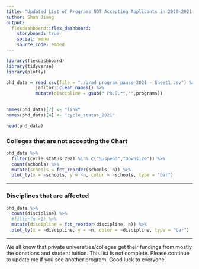 ```yaml
---
title: "Updated List of Programs NOT Accepting Applicants in 2020-2021 Cycle"
author: Shan Jiang
output: 
  flexdashboard::flex_dashboard:
    storyboard: true
    social: menu
    source_code: embed
---
```

```r
library(flexdashboard)
library(tidyverse)
library(plotly)

phd_data = read_csv(file = "./grad_program_pause_2021 - Sheet1.csv") %>% 
           janitor::clean_names() %>% 
           mutate(discipline = gsub(" Ph.D.*","",programs))
          

names(phd_data)[7] <- "link"
names(phd_data)[4] <- "cycle_status_2021"

head(phd_data)
```

### Colleges that are not accepting the Chart {data-commentary-width=100}

```r
phd_data %>% 
  filter(cycle_status_2021 %in% c("Suspend","Downsize")) %>% 
  count(schools) %>% 
  mutate(schools = fct_reorder(schools, n)) %>% 
  plot_ly(x = ~schools, y = ~n, color = ~schools, type = "bar")
```

*** 

### Disciplines that are affected {data-commentary-width=200}

```r
phd_data %>% 
  count(discipline) %>% 
  #filter(n >1) %>% 
  mutate(discipline = fct_reorder(discipline, n)) %>% 
  plot_ly(x = ~discipline, y = ~n, color = ~discipline, type = "bar")

```

*** 
We all know that private universities/colleges get their fundings from mostly the donations and student tuition. This list is not complete. Please continue to update me if you see another program. Good luck to everyone.


